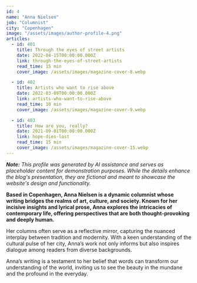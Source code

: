 ```yaml
---
id: 4
name: "Anna Nielsen"
job: "Columnist"
city: "Copenhagen"
image: "/assets/images/author-profile-4.png"
articles:
  - id: 401
    title: Through the eyes of street artists
    date: 2022-04-15T00:00:00.000Z
    link: through-the-eyes-of-street-artists
    read_time: 15 min
    cover_image: /assets/images/magazine-cover-8.webp

  - id: 402
    title: Artists who want to rise above
    date: 2022-03-09T00:00:00.000Z
    link: artists-who-want-to-rise-above
    read_time: 10 min
    cover_image: /assets/images/magazine-cover-9.webp

  - id: 403
    title: How are you, really?
    date: 2021-09-01T00:00:00.000Z
    link: hope-dies-last
    read_time: 15 min
    cover_image: /assets/images/magazine-cover-15.webp
---
```


_**Note:** This profile was generated by AI assistance and serves as placeholder content for demonstration purposes. While the details enhance the blog's presentation, they are fictional and meant to showcase the website's design and functionality._

**Based in Copenhagen, Anna Nielsen is a dynamic columnist whose writing bridges the realms of art, culture, and society. Known for her incisive insights and lyrical prose, Anna explores the intricacies of contemporary life, offering perspectives that are both thought-provoking and deeply human.**

Her columns often serve as a reflective mirror, capturing the nuanced interplay between tradition and modernity. With a keen understanding of the cultural pulse of her city, Anna’s work not only informs but also inspires dialogue among readers from diverse backgrounds.

Anna’s writing is a testament to her belief that words can transform our understanding of the world, inviting us to see the beauty in the mundane and the profound in the everyday.
